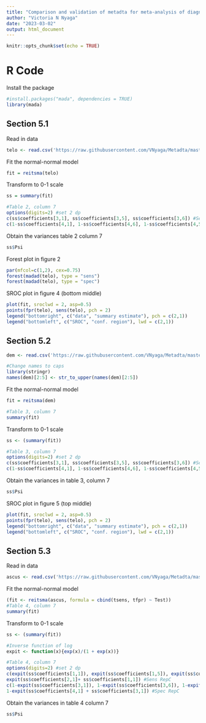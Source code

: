 ```yaml
---
title: "Comparison and validation of metadta for meta-analysis of diagnostic test accuracy studies."
author: "Victoria N Nyaga"
date: "2023-03-02"
output: html_document
---
```


```r
knitr::opts_chunk$set(echo = TRUE)
```
# R Code

Install the package

```r
#install.packages("mada", dependencies = TRUE)
library(mada)
```

## Section 5.1
Read in data

```r
telo <- read.csv('https://raw.githubusercontent.com/VNyaga/Metadta/master/RSM2023/Data/telomerase.csv', sep=',')
```
Fit the normal-normal model

```r
fit = reitsma(telo)
```
Transform to 0-1 scale
```r
ss = summary(fit)

#Table 2, column 7
options(digits=2) #set 2 dp
c(ss$coefficients[3,1], ss$coefficients[3,5], ss$coefficients[3,6]) #Sens
c(1-ss$coefficients[4,1], 1-ss$coefficients[4,6], 1-ss$coefficients[4,5]) #Spec
```
Obtain the variances table 2 column 7
```r
ss$Psi
```
Forest plot in figure 2
```r
par(mfcol=c(1,2), cex=0.75)
forest(madad(telo), type = "sens")
forest(madad(telo), type = "spec")
```

SROC plot in figure 4 (bottom middle)
```r
plot(fit, sroclwd = 2, asp=0.5)
points(fpr(telo), sens(telo), pch = 2)
legend("bottomright", c("data", "summary estimate"), pch = c(2,1))
legend("bottomleft", c("SROC", "conf. region"), lwd = c(2,1))

```

## Section 5.2
```r
dem <- read.csv('https://raw.githubusercontent.com/VNyaga/Metadta/master/RSM2023/Data/dementia.csv', sep=',')

#Change names to caps
library(stringr)
names(dem)[2:5] <- str_to_upper(names(dem)[2:5])
```
Fit the normal-normal model
```r
fit = reitsma(dem)

#Table 3, column 7
summary(fit)
```
Transform to 0-1 scale
```r
ss <- (summary(fit))

#Table 3, column 7
options(digits=2) #set 2 dp
c(ss$coefficients[3,1], ss$coefficients[3,5], ss$coefficients[3,6]) #Sens
c(1-ss$coefficients[4,1], 1-ss$coefficients[4,6], 1-ss$coefficients[4,5]) #Spec
```
Obtain the variances in table 3, column 7
```r
ss$Psi
```
SROC plot in figure 5 (top middle)
```r
plot(fit, sroclwd = 2, asp=0.5)
points(fpr(telo), sens(telo), pch = 2)
legend("bottomright", c("data", "summary estimate"), pch = c(2,1))
legend("bottomleft", c("SROC", "conf. region"), lwd = c(2,1))

```

## Section 5.3
Read in data

```r
ascus <- read.csv('https://raw.githubusercontent.com/VNyaga/Metadta/master/RSM2023/Data/ascus.csv', sep=',')
```
Fit the normal-normal model

```r
(fit <- reitsma(ascus, formula = cbind(tsens, tfpr) ~ Test))
#Table 4, column 7
summary(fit)
```
Transform to 0-1 scale
```r
ss <- (summary(fit))

#Inverse function of log
expit <- function(x){exp(x)/(1 + exp(x))}

#Table 4, column 7
options(digits=2) #set 2 dp
c(expit(ss$coefficients[1,1]), expit(ss$coefficients[1,5]), expit(ss$coefficients[1,6])) #Sens HC2
expit(ss$coefficients[2,1]+ ss$coefficients[1,1]) #Sens RepC
c(1-expit(ss$coefficients[3,1]), 1-expit(ss$coefficients[3,6]), 1-expit(ss$coefficients[3,5])) #Spec HC2
1-expit(ss$coefficients[4,1] + ss$coefficients[3,1]) #Spec RepC
```
Obtain the variances in table 4 column 7
```r
ss$Psi
```


